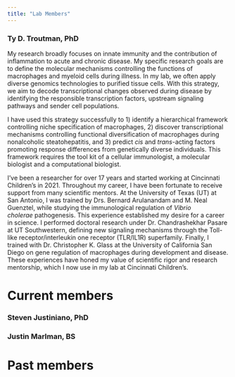 ```yaml
---
title: "Lab Members"
---
```


### Ty D. Troutman, PhD

My research broadly focuses on innate immunity and the contribution of inflammation to acute and chronic disease. My specific research goals are to define the molecular mechanisms controlling the functions of macrophages and myeloid cells during illness. In my lab, we often apply diverse genomics technologies to purified tissue cells. With this strategy, we aim to decode transcriptional changes observed during disease by identifying the responsible transcription factors, upstream signaling pathways and sender cell populations. 

I have used this strategy successfully to 1) identify a hierarchical framework controlling niche specification of macrophages, 2) discover transcriptional mechanisms controlling functional diversification of macrophages during nonalcoholic steatohepatitis, and 3) predict *cis* and *trans*-acting factors promoting response differences from genetically diverse individuals. This framework requires the tool kit of a cellular immunologist, a molecular biologist and a computational biologist.

I've been a researcher for over 17 years and started working at Cincinnati Children's in 2021. Throughout my career, I have been fortunate to receive support from many scientific mentors. At the University of Texas (UT) at San Antonio, I was trained by Drs. Bernard Arulanandam and M. Neal Guenztel, while studying the immunological regulation of *Vibrio cholerae* pathogenesis. This experience established my desire for a career in science. I performed doctoral research under Dr. Chandrashekhar Pasare at UT Southwestern, defining new signaling mechanisms through the Toll-like receptor/interleukin one receptor (TLR/IL1R) superfamily. Finally, I trained with Dr. Christopher K. Glass at the University of California San Diego on gene regulation of macrophages during development and disease. These experiences have honed my value of scientific rigor and research mentorship, which I now use in my lab at Cincinnati Children's.

# Current members

### Steven Justiniano, PhD

### Justin Marlman, BS

# Past members
